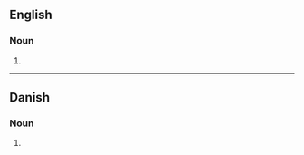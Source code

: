 {{also|façades}}

==English==

===Noun===
{{head|en|noun form}}

# {{plural of|facade|lang=en}}

----

==Danish==

===Noun===
{{head|da|noun form|g=c}}

# {{inflection of|da|facade||indef|gen|s}}